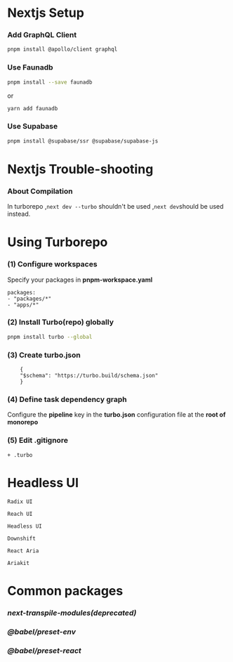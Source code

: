 # Nextjs Setup
### Add GraphQL Client
```bash
pnpm install @apollo/client graphql
```
### Use Faunadb
```bash
pnpm install --save faunadb
```
or
```bash
yarn add faunadb
```

### Use Supabase
```bash
pnpm install @supabase/ssr @supabase/supabase-js
```

# Nextjs Trouble-shooting
### About Compilation
In turborepo ,`next dev --turbo` shouldn't be used ,`next dev`should be used instead.
# Using Turborepo
### (1) Configure workspaces
Specify your packages in **pnpm-workspace.yaml**

    packages:
    - "packages/*"
    - "apps/*"
### (2) Install Turbo(repo) globally
```bash
pnpm install turbo --global
```
### (3) Create turbo.json
```
    {
    "$schema": "https://turbo.build/schema.json"
    }
```

### (4) Define task dependency graph

Configure the **pipeline** key in the **turbo.json** configuration file at the **root of monorepo**

### (5) Edit .gitignore
    + .turbo
# Headless UI
```
Radix UI
```
```
Reach UI
```
```
Headless UI
```
```
Downshift
```
```
React Aria
```
```
Ariakit
```
# Common packages
### *next-transpile-modules(deprecated)*
### *@babel/preset-env*
### *@babel/preset-react*

